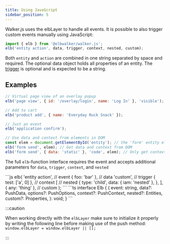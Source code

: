 ```yaml
---
title: Using JavaScript
sidebar_position: 5
---
```



Walker.js uses the elbLayer to handle all events. It is possible to also trigger
custom events manually using JavaScript:

```js
import { elb } from '@elbwalker/walker.js';
elb('entity action', data, trigger, context, nested, custom);
```

Both `entity` and `action` are combined in one string separated by space and
required. The optional data object holds all properties of an entity. The
[trigger](/docs/sources/walkerjs/tagging#trigger) is optional and is expected to
be a string.

## Examples

```js
// Virtual page view of an overlay popup
elb('page view', { id: '/overlay/login', name: 'Log In' }, 'visible');

// Add to cart
elb('product add', { name: 'Everyday Ruck Snack' });

// Just an event
elb('application confirm');

// Use data and context from elements in DOM
const elem = document.getElementById('entity'); // the 'form' entity element
elb('form send', elem); // Get data and context from DOM
elb('form send', { data: 'static' }, 'code', elem); // Only get context from DOM
```

The full `elb`-function interface requires the event and accepts additional
parameters for `data`, `trigger`, `context`, and `nested`

<Tabs>
  <TabItem value="js" label="JavaScript" default>
  ```js
  elb(
    'entity action', // event
    { foo: 'bar' }, // data
    'custom', // trigger
    { test: ['a', 0] }, // context
    [
      // nested
      {
        type: 'child',
        data: { iam: 'nested' },
      },
    ],
    { any: 'thing' }, // custom
  );
  ```
  </TabItem>
  <TabItem value="interface" label="Interface">
   ```ts
   interface Elb {
     (
       event: string,
       data?: PushData,
       options?: PushOptions,
       context?: PushContext,
       nested?: Entities,
       custom?: Properties,
     ): void;
   }
   ```
  </TabItem>
</Tabs>

:::caution

When working directly with the `elbLayer` make sure to initialize it properly by
writing the following line before making use of the push method:<br />
`window.elbLayer = window.elbLayer || [];`

:::
